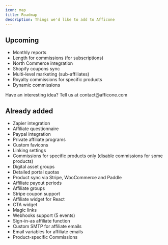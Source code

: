 ```yaml
---
icon: map
title: Roadmap
description: Things we'd like to add to Afficone
---
```


## Upcoming

- Monthly reports
- Length for commissions (for subscriptions)
- North Commerce integration
- Shopify coupons sync
- Multi-level marketing (sub-affiliates)
- Royalty commissions for specific products
- Dynamic commissions

<Tip>
  Have an interesting idea? Tell us at contact@afficone.com
</Tip>

## Already added

- Zapier integration
- Affiliate questionnaire
- Paypal integration
- Private affiliate programs
- Custom favicons
- Linking settings
- Commissions for specific products only (disable commissions for some products)
- Digital asset groups
- Detailed portal quotas
- Product sync via Stripe, WooCommerce and Paddle
- Affiliate payout periods
- Affiliate groups
- Stripe coupon support
- Affiliate widget for React
- CTA widget
- Magic links
- Webhooks support (5 events)
- Sign-in-as affiliate function
- Custom SMTP for affiliate emails
- Email variables for affiliate emails
- Product-specific Commissions